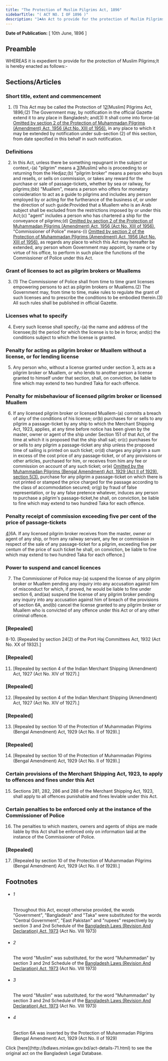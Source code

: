 ```yaml
---
title: "The Protection of Muslim Pilgrims Act, 1896"
sidebarTitle: "( ACT NO. I OF 1896 )"
description: "1♣An Act to provide for the protection of Muslim Pilgrims."
---
```


**Date of Publication:** [ 10th June, 1896 ]

## Preamble

WHEREAS it is expedient to provide for the protection of Muslim Pilgrims;It is hereby enacted as follows:-

## Sections/Articles

### Short title, extent and commencement

1. (1) This Act may be called the Protection of 1[2](1)[Muslim] Pilgrims Act, 1896;(2) The Government may, by notification in the official Gazette extend it to any place in Bangladesh; and(3) It shall come into force-(a) [Omitted by section 2 of the Protection of Muhammadan Pilgrims (Amendment) Act, 1956 (Act No. XIII of 1956).](b) in any place to which it may be extended by notification under sub-section (2) of this section, from date specified in this behalf in such notification.

### Definitions

2. In this Act, unless there be something repugnant in the subject or context,-(a) "pilgrim" means a [3](1)[Muslim] who is proceeding to or returning from the Hedjaz;(b) "pilgrim broker" means a person who buys and resells, or sells on commission, or takes any reward for the purchase or sale of passage-tickets, whether by sea or railway, for pilgrims;(bb) "Muallem", means a person who offers for monetary consideration to act as a guide to pilgrims and includes any person employed by or acting for the furtherance of the business of, or under the direction of such guide:Provided that a Muallem who is an Arab subject shall be excluded from the restrictions imposed by or under this Act;(c) "agent" includes a person who has chartered a ship for the conveyance of pilgrims;(d) [Omitted by section 2 of the Protection of Muhammadan Pilgrims (Amendment) Act, 1956 (Act No. XIII of 1956).](e) "Commissioner of Police" means-(i) [Omitted by section 2 of the Protection of Muhammadan Pilgrims (Amendment) Act, 1956 (Act No. XIII of 1956).](ii) as regards any place to which this Act may hereafter be extended, any person whom Government may appoint, by name or by virtue of his office, to perform in such place the functions of the Commissioner of Police under this Act.

### Grant of licenses to act as pilgrim brokers or Muallems

3. (1) The Commissioner of Police shall from time to time grant licenses empowering persons to act as pilgrim brokers or Muallems.(2) The Government may, from time to time, make rules to regulate the grant of such licenses and to prescribe the conditions to be embodied therein.(3) All such rules shall be published in official Gazette.

### Licenses what to specify

4. Every such license shall specify,-(a) the name and address of the licensee;(b) the period for which the license is to be in force; and(c) the conditions subject to which the license is granted.

### Penalty for acting as pilgrim broker or Muallem without a license, or for lending license

5. Any person who, without a license granted under section 3, acts as a pilgrim broker or Muallem, or who lends to another person a license granted to himself under that section, shall, on conviction, be liable to fine which may extend to two hundred Taka for each offence.

### Penalty for misbehaviour of licensed pilgrim broker or licensed Muallem

6. If any licensed pilgrim broker or licensed Muallem-(a) commits a breach of any of the conditions of his license; or(b) purchases for or sells to any pilgrim a passage-ticket by any ship to which the Merchant Shipping Act, 1923, applies, at any time before notice has been given by the master, owner or agent of the ship under Section 151 of that Act, of the time at which it is proposed that the ship shall sail; or(c) purchases for or sells to any pilgrim a passage-ticket any ship unless the proposed time of sailing is printed on such ticket; or(d) charges any pilgrim a sum in excess of the cost price of any passage-ticket, or of any provisions or other articles, purchased for him, or receives from him any fee or commission on account of any such ticket; or(e) [Omitted by the Muhammadan Pilgrims (Bengal Amendment) Act, 1929 (Act II of 1929), section 5(3).](f) purchase for any pilgrim a passage-ticket on which there is not printed or stamped the price charged for the passage according to the class of accommodation secured; or(g) by fraud of false representation, or by any false pretence whatever, induces any person to purchase a pilgrim's passage-ticket,he shall, on conviction, be liable to fine which may extend to two hundred Taka for each offence.

### Penalty receipt of commission exceeding five per cent of the price of passage-tickets

[4](1)[6A. If any licensed pilgrim broker receives from the master, owner or agent of any ship, or from any railway servant, any fee or commission in respect of the sale of any passage-ticket for a pilgrim, exceeding five per centum of the price of such ticket he shall, on conviction, be liable to fine which may extend to two hundred Taka for each offence.]

### Power to suspend and cancel licences

7. The Commissioner of Police may-(a) suspend the license of any pilgrim broker or Muallem pending any inquiry into any accusation against him of misconduct for which, if proved, he would be liable to fine under section 6, and(aa) suspend the license of any pilgrim broker pending any inquiry into any accusation against him of breach of the provisions of section 6A, and(b) cancel the license granted to any pilgrim broker or Muallem who is convicted of any offence under this Act or of any other criminal offence.

### [Repealed]

8-10. [Repealed by section 24(2) of the Port Haj Committees Act, 1932 (Act No. XX of 1932).]

### [Repealed]

11. [Repealed by section 4 of the Indian Merchant Shipping (Amendment) Act, 1927 (Act No. XIV of 1927).]

### [Repealed]

12. [Repealed by section 4 of the Indian Merchant Shipping (Amendment) Act, 1927 (Act No. XIV of 1927).]

### [Repealed]

13. [Repealed by section 10 of the Protection of Muhammadan Pilgrims (Bengal Amendment) Act, 1929 (Act No. II of 1929).]

### [Repealed]

14. [Repealed by section 10 of the Protection of Muhammadan Pilgrims (Bengal Amendment) Act, 1929 (Act No. II of 1929).]

### Certain provisions of the Merchant Shipping Act, 1923, to apply to offences and fines under this Act

15. Sections 281, 282, 286 and 288 of the Merchant Shipping Act, 1923, shall apply to all offences punishable and fines leviable under this Act.

### Certain penalties to be enforced only at the instance of the Commissioner of Police

16. The penalties to which masters, owners and agents of ships are made liable by this Act shall be enforced only on information laid at the instance of the Commissioner of Police.

### [Repealed]

17. [Repealed by section 10 of the Protection of Muhammadan Pilgrims (Bengal Amendment) Act, 1929 (Act No. II of 1929).]

## Footnotes

- ###### 1

  Throughout this Act, except otherwise provided, the words "Government", "Bangladesh" and "Taka" were substituted for the words "Central Government", "East Pakistan" and "rupees" respectively by section 3 and 2nd Schedule of the [Bangladesh Laws (Revision And Declaration) Act, 1973](/act-430.html "Bangladesh Laws (Revision And Declaration) Act, 1973") (Act No. VIII 1973)

- ###### 2

  The word "Muslim" was substituted, for the word "Muhammadan" by section 3 and 2nd Schedule of the [Bangladesh Laws (Revision And Declaration) Act, 1973](/act-430.html "Bangladesh Laws (Revision And Declaration) Act, 1973") (Act No. VIII 1973)

- ###### 3

  The word "Muslim" was substituted, for the word "Muhammadan" by section 3 and 2nd Schedule of the [Bangladesh Laws (Revision And Declaration) Act, 1973](/act-430.html "Bangladesh Laws (Revision And Declaration) Act, 1973") (Act No. VIII 1973)

- ###### 4

  Section 6A was inserted by the Protection of Muhammadan Pilgrims (Bengal Amendment) Act, 1929 (Act No. II of 1929)

<Note>
  Click [here](http://bdlaws.minlaw.gov.bd/act-details-71.html) to see the original act on the Bangladesh Legal Database.
</Note>
